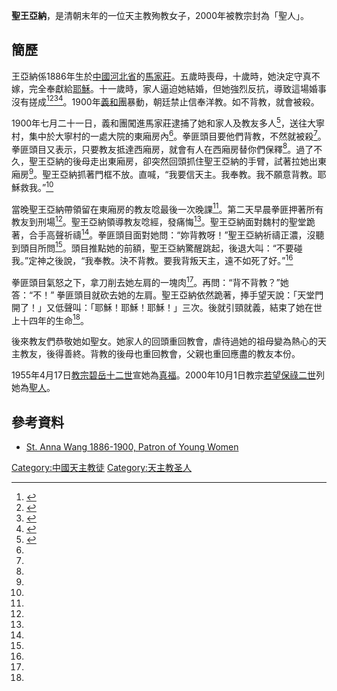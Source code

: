{{multiple issues|
{{copyedit|time=2014-11-23T13:18:15+00:00}}
{{pov|time=2014-11-23T03:51:52+00:00}}

}}
'''聖王亞納'''，是清朝末年的一位天主教殉教女子，2000年被教宗封為「聖人」。

==簡歷==
王亞納係1886年生於[[中國|中國]][[河北省|河北省]]的[[馬家莊|馬家莊]]。五歲時喪母，十歲時，她決定守真不嫁，完全奉獻給[[耶穌|耶穌]]。十一歲時，家人逼迫她結婚，但她強烈反抗，導致這場婚事沒有搓成<ref name=":2">{{Cite web|date=2019-08-05|title=Saint Anna Wang - Saint of the Day - July 22 -|url=https://catholicreadings.org/saint-anna-wang-saint-of-the-day-july-22/|access-date=2020-12-04|website=Catholic Daily Readings|language=en-US}}</ref><ref name=":0">{{Cite web|date=2016-07-22|title=Saint Anna Wang|url=https://catholicsaints.info/saint-anna-wang/|access-date=2020-12-04|website=CatholicSaints.Info|language=en-US}}</ref><ref name=":3">{{Cite web|last=Pris|date=2015-05-16|title=Saint Anna Wang|url=https://catholico.wordpress.com/2015/05/16/saint-anna-wang/|access-date=2020-12-04|website=† My Little Catholic Nook ツ|language=en}}</ref><ref name=":1">{{Cite web|last=Wang|first=Anna|date=|title=St. Anna Wang 1886-1900 |url=https://ace.nd.edu/images/ACE-ENL/Multicultural-Saints/stannawang.pdf|url-status=live|archive-url=https://web.archive.org/web/20201101175913/https://ace.nd.edu/images/ACE-ENL/Multicultural-Saints/stannawang.pdf |archive-date=2020-11-01 |access-date=|website=}}</ref>。1900年[[義和團|義和團]]暴動，朝廷禁止信奉洋教。如不背教，就會被殺。

1900年七月二十一日，義和團闖進馬家莊逮捕了她和家人及教友多人<ref name=":5">{{cite book| author=梁元生 |title=《十字蓮花: 基督教與中國歷史文化論集》|publisher=基督教中國宗教文化研究社 |date=2004年}}</ref>，送往大寧村，集中於大寧村的一處大院的東廂房內<ref name=":5" />。拳匪頭目要他們背教，不然就被殺<ref name=":5" />。拳匪頭目又表示，只要教友抵達西廂房，就會有人在西廂房替你們保釋<ref name=":5" />。過了不久，聖王亞納的後母走出東廂房，卻突然回頭抓住聖王亞納的手臂，試著拉她出東廂房<ref name=":5" />。聖王亞納抓著門框不放。直喊，“我要信天主。我奉教。我不願意背教。耶穌救我。”<ref name=":5" />

當晚聖王亞納帶領留在東廂房的教友唸最後一次晚課<ref name=":5" />。第二天早晨拳匪押著所有教友到刑場<ref name=":5" />。聖王亞納領導教友唸經，發痛悔<ref name=":5" />。聖王亞納面對魏村的聖堂跪著，合手高聲祈禱<ref name=":5" />。拳匪頭目面對她問：“妳背教呀！”聖王亞納祈禱正濃，沒聽到頭目所問<ref name=":5" />。頭目推點她的前額，聖王亞納驚醒跳起，後退大叫：“不要碰我。”定神之後說，“我奉教。決不背教。要我背叛天主，遠不如死了好。”<ref name=":5" />

拳匪頭目氣怒之下，拿刀削去她左肩的一塊肉<ref name=":5" />。再問：“背不背教？”她答：“不！” 拳匪頭目就砍去她的左肩。聖王亞納依然跪著，捧手望天說：「天堂門開了！」又低聲叫：「耶穌！耶穌！耶穌！」三次。後就引頸就義，結束了她在世上十四年的生命<ref name=":5" />。

後來教友們恭敬她如聖女。她家人的回頭重回教會，虐待過她的祖母變為熱心的天主教友，後得善終。背教的後母也重回教會，父親也重回應盡的教友本份。

1955年4月17日[[教宗|教宗]][[碧岳十二世|碧岳十二世]]宣她為[[真福|真福]]。2000年10月1日教宗[[若望保祿二世|若望保祿二世]]列她為[[聖人|聖人]]。
==參考資料==
{{REFLIST}}
* [https://web.archive.org/web/20141223091410/http://www.fcccsj.org/articles.php?s=20010717-1 St. Anna Wang 1886-1900, Patron of Young Women]

[[Category:中國天主教徒|Category:中國天主教徒]]
[[Category:天主教圣人|Category:天主教圣人]]